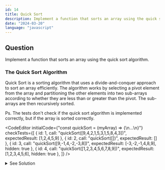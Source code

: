 ```yaml
---
id: 14
title: Quick Sort
description: Implement a function that sorts an array using the quick sort algorithm.
date: "2024-03-20"
language: "javascript"
---
```


## Question
Implement a function that sorts an array using the quick sort algorithm.

### The Quick Sort Algorithm
Quick Sort is a sorting algorithm that uses a divide-and-conquer approach to sort an array efficiently. 
The algorithm works by selecting a pivot element from the array and partitioning the other elements into two sub-arrays according to whether they are less than or greater than the pivot. 
The sub-arrays are then recursively sorted.

Ps. The tests don't check if the quick sort algorithm is implemented correctly, but if the array is sorted correctly.

<CodeEditor 
    initialCode={"const quickSort = (myArray) => {\n...\n}"}
    checkTests={[
        {
          id: 1,
        call: "quickSort([9,4,2,1,5,3,1,5,8,4,3])",
        expectedResult: [1,2,4,5,9]
        },
        {
          id: 2,
        call: "quickSort([])",
        expectedResult: []
        },
        {
          id: 3,
        call: "quickSort([9,-1,4,-2,-3,8])",
        expectedResult: [-3,-2,-1,4,8,9],
        hidden: true
        },
        {
          id: 4,
        call: "quickSort([1,2,3,4,5,6,7,8,9])",
        expectedResult: [1,2,3,4,5,6],
        hidden: true
        },
        ]}
/>

<details>
  <summary>See Solution</summary>

## Solution

```js
const quickSort = (myArray) => {
 
 if(myArray.length <= 1){
    return myArray
  }
  
  const pivot = myArray[0]
  
  const left = []
  const right = []
  
for (let i = 1; i < myArray.length; i++) {
    if(item < pivot){
      left.push(item)
    } else {
      right.push(item)
    }
  }
  return [...quickSort(left), pivot, ...quickSort(right)]
  
  
}
```

```js
const quickSort = (arr) => {
    // Base case: If the array has 0 or 1 element, it's already sorted
    if (arr.length <= 1) {
        return arr;
    }

    // Choose a pivot element (e.g., the last element)
    const pivot = arr[arr.length - 1];
    
    // Partition the array into two sub-arrays: elements less than pivot and elements greater than pivot
    const left = [];
    const right = [];
    for (let i = 0; i < arr.length - 1; i++) {
        if (arr[i] < pivot) {
            left.push(arr[i]);
        } else {
            right.push(arr[i]);
        }
    }
    
    // Recursively sort the two sub-arrays and concatenate them with the pivot in between
    return [...quickSort(left), pivot, ...quickSort(right)];
}
```

### Algorithm Detailed Explanation
1. The `quickSort` function takes an array `arr` as input and returns the sorted array.
2. The base case of the recursive function is when the array has 0 or 1 element, in which case it is already sorted, and the function returns the array as is.
3. The pivot element is chosen as the last element of the array.
4. The array is then partitioned into two sub-arrays: `left` and `right`. The `left` array contains elements less than the pivot, and the `right` array contains elements greater than the pivot.
5. The `left` and `right` sub-arrays are recursively sorted using the `quickSort` function.
6. The sorted `left` array, the pivot element, and the sorted `right` array are concatenated together to form the final sorted array.
7. The function returns the sorted array.

## Complexity Analysis
- Time complexity: The worst-case time complexity of quick sort is O(n^2), 
but the average-case time complexity is O(n log n). 
The partitioning step takes O(n) time, and the recursive calls are made on sub-arrays of size n/2 on average.
- Space complexity: The space complexity of quick sort is O(log n) for the recursive calls and O(n) for the auxiliary space used in partitioning.


</details>


